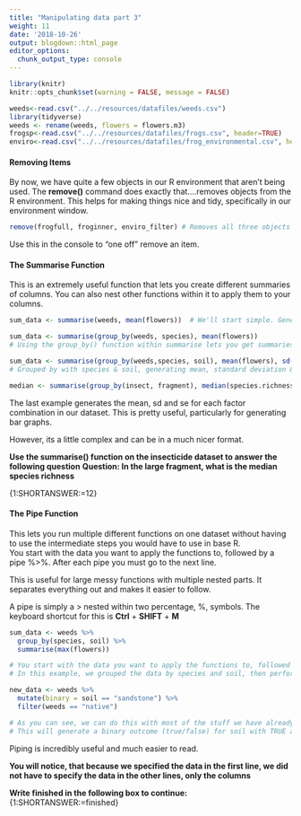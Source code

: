 ```yaml
---
title: "Manipulating data part 3"
weight: 11
date: '2018-10-26'
output: blogdown::html_page
editor_options:
  chunk_output_type: console
---
```

```r
library(knitr)
knitr::opts_chunk$set(warning = FALSE, message = FALSE)
```
```r
weeds<-read.csv("../../resources/datafiles/weeds.csv")
library(tidyverse)
weeds <- rename(weeds, flowers = flowers.m3)
frogsp<-read.csv("../../resources/datafiles/frogs.csv", header=TRUE)
enviro<-read.csv("../../resources/datafiles/frog_environmental.csv", header=TRUE)
```  

#### Removing Items  

By now, we have quite a few objects in our R environment that aren't being used. The **remove()** command does exactly that....removes objects from the R environment. This helps for making things nice and tidy, specifically in our environment window. 

```r
remove(frogfull, froginner, enviro_filter) # Removes all three objects we just generated
```

Use this in the console to "one off" remove an item.  

#### The Summarise Function  

This is an extremely useful function that lets you create different summaries of columns. You can also nest other functions within it to apply them to your columns. 

```r
sum_data <- summarise(weeds, mean(flowers))  # We'll start simple. Generates the mean of the flower column

sum_data <- summarise(group_by(weeds, species), mean(flowers)) 
# Using the group_by() function within summarise lets you get summaries for groups, in this case "species"

sum_data <- summarise(group_by(weeds,species, soil), mean(flowers), sd(flowers), se=sd(flowers/sqrt(n())))
# Grouped by with species & soil, generating mean, standard deviation & standard error of flowers

```

```r
median <- summarise(group_by(insect, fragment), median(species.richness))
```
The last example generates the mean, sd and se for each factor combination in our dataset. This is pretty useful, particularly for generating bar graphs.  

However, its a little complex and can be in a much nicer format.  

**Use the summarise() function on the insecticide dataset to answer the following question**
**Question: In the large fragment, what is the median species richness**

{1:SHORTANSWER:=12}

#### The Pipe Function  

This lets you run multiple different functions on one dataset without having to use the intermediate steps you would have to use in base R.  
You start with the data you want to apply the functions to, followed by a pipe %>%. After each pipe you must go to the next line. 

This is useful for large messy functions with multiple nested parts. It separates everything out and makes it easier to follow.  

A pipe is simply a > nested within two percentage, %, symbols. The keyboard shortcut for this is **Ctrl** + **SHIFT** + **M**

```r
sum_data <- weeds %>% 
  group_by(species, soil) %>% 
  summarise(max(flowers))

# You start with the data you want to apply the functions to, followed by a pipe. After each pipe you must go to the next line   
# In this example, we grouped the data by species and soil, then performed the summarise function to generate the max number for each combination

new_data <- weeds %>% 
  mutate(binary = soil == "sandstone") %>% 
  filter(weeds == "native")

# As you can see, we can do this with most of the stuff we have already learnt
# This will generate a binary outcome (true/false) for soil with TRUE as "sandstone". Followed by filtering for "native" weeds

```

Piping is incredibly useful and much easier to read.  

**You will notice, that because we specified the data in the first line, we did not have to specify the data in the other lines, only the columns**

**Write finished in the following box to continue:**  
{1:SHORTANSWER:=finished}  
